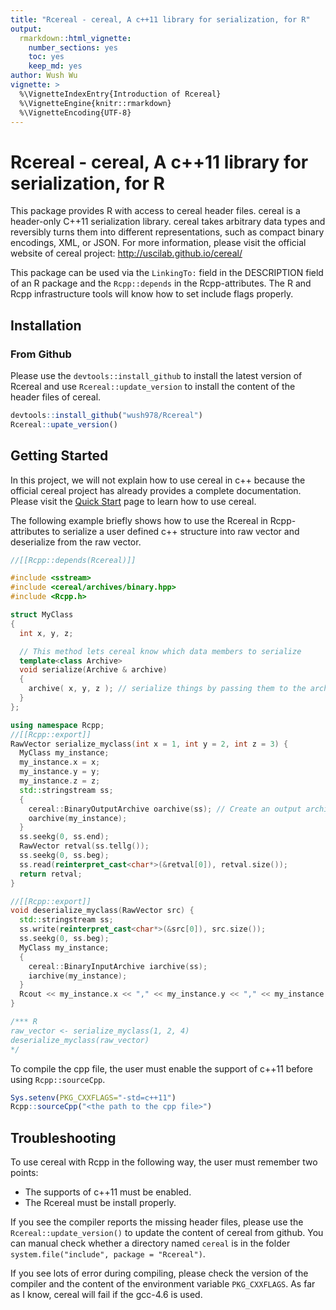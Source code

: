 ```yaml
---
title: "Rcereal - cereal, A c++11 library for serialization, for R"
output: 
  rmarkdown::html_vignette:
    number_sections: yes
    toc: yes
    keep_md: yes
author: Wush Wu
vignette: >
  %\VignetteIndexEntry{Introduction of Rcereal}
  %\VignetteEngine{knitr::rmarkdown}
  %\VignetteEncoding{UTF-8}
---
```


# Rcereal - cereal, A c++11 library for serialization, for R

This package provides R with access to cereal header files. 
cereal is a header-only C++11 serialization library.
cereal takes arbitrary data types and reversibly turns them into different representations, such as compact binary encodings, XML, or JSON. 
For more information, please visit the official website of cereal project: <http://uscilab.github.io/cereal/>

This package can be used via the `LinkingTo:` field in the DESCRIPTION field of an R package and the `Rcpp::depends` in the Rcpp-attributes. The R and Rcpp infrastructure tools will know how to set include flags properly.

## Installation

### From Github

Please use the `devtools::install_github` to install the latest version of Rcereal and use `Rcereal::update_version` to install the content of the header files of cereal.

```r
devtools::install_github("wush978/Rcereal")
Rcereal::upate_version()
```

## Getting Started

In this project, we will not explain how to use cereal in c++ because the official cereal project has already provides a complete documentation. Please visit the [Quick Start](http://uscilab.github.io/cereal/quickstart.html) page to learn how to use cereal.

The following example briefly shows how to use the Rcereal in Rcpp-attributes to serialize a user defined c++ structure into raw vector and deserialize from the raw vector.

```cpp
//[[Rcpp::depends(Rcereal)]]

#include <sstream>
#include <cereal/archives/binary.hpp>
#include <Rcpp.h>

struct MyClass
{
  int x, y, z;

  // This method lets cereal know which data members to serialize
  template<class Archive>
  void serialize(Archive & archive)
  {
    archive( x, y, z ); // serialize things by passing them to the archive
  }
};

using namespace Rcpp;
//[[Rcpp::export]]
RawVector serialize_myclass(int x = 1, int y = 2, int z = 3) {
  MyClass my_instance;
  my_instance.x = x;
  my_instance.y = y;
  my_instance.z = z;
  std::stringstream ss;
  {
    cereal::BinaryOutputArchive oarchive(ss); // Create an output archive
    oarchive(my_instance);
  }
  ss.seekg(0, ss.end);
  RawVector retval(ss.tellg());
  ss.seekg(0, ss.beg);
  ss.read(reinterpret_cast<char*>(&retval[0]), retval.size());
  return retval;
}

//[[Rcpp::export]]
void deserialize_myclass(RawVector src) {
  std::stringstream ss;
  ss.write(reinterpret_cast<char*>(&src[0]), src.size());
  ss.seekg(0, ss.beg);
  MyClass my_instance;
  {
    cereal::BinaryInputArchive iarchive(ss);
    iarchive(my_instance);
  }
  Rcout << my_instance.x << "," << my_instance.y << "," << my_instance.z << std::endl;
}

/*** R
raw_vector <- serialize_myclass(1, 2, 4)
deserialize_myclass(raw_vector)
*/
```

To compile the cpp file, the user must enable the support of c++11 before using `Rcpp::sourceCpp`. 

```r
Sys.setenv(PKG_CXXFLAGS="-std=c++11")
Rcpp::sourceCpp("<the path to the cpp file>")
```

## Troubleshooting

To use cereal with Rcpp in the following way, the user must remember two points:

- The supports of c++11 must be enabled.
- The Rcereal must be install properly.

If you see the compiler reports the missing header files, please use the `Rcereal::update_version()` to update the content of cereal from github. You can manual check whether a directory named `cereal` is in the folder `system.file("include", package = "Rcereal")`.

If you see lots of error during compiling, please check the version of the compiler and the content of the environment variable `PKG_CXXFLAGS`. As far as I know, cereal will fail if the gcc-4.6 is used.
